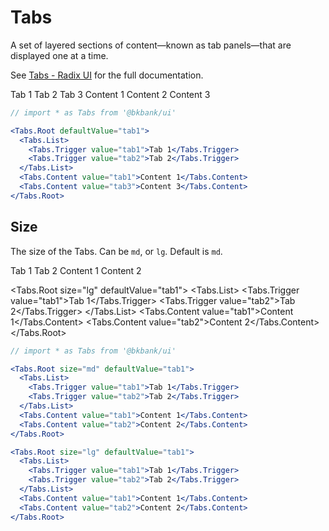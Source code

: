 
# Tabs

A set of layered sections of content—known as tab panels—that are displayed one at a time.

See [Tabs - Radix UI](https://www.radix-ui.com/docs/primitives/components/tabs/) for the full documentation.

<div className="docs-container">
  <Tabs.Root defaultValue="tab1">
    <Tabs.List>
      <Tabs.Trigger value="tab1">Tab 1</Tabs.Trigger>
      <Tabs.Trigger value="tab2">Tab 2</Tabs.Trigger>
      <Tabs.Trigger value="tab3">Tab 3</Tabs.Trigger>
    </Tabs.List>
    <Tabs.Content value="tab1">Content 1</Tabs.Content>
    <Tabs.Content value="tab2">Content 2</Tabs.Content>
    <Tabs.Content value="tab3">Content 3</Tabs.Content>
  </Tabs.Root>
</div>

```jsx copy
// import * as Tabs from '@bkbank/ui'

<Tabs.Root defaultValue="tab1">
  <Tabs.List>
    <Tabs.Trigger value="tab1">Tab 1</Tabs.Trigger>
    <Tabs.Trigger value="tab2">Tab 2</Tabs.Trigger>
  </Tabs.List>
  <Tabs.Content value="tab1">Content 1</Tabs.Content>
  <Tabs.Content value="tab3">Content 3</Tabs.Content>
</Tabs.Root>
```

## Size

The size of the Tabs. Can be `md`, or `lg`. Default is `md`.

<div className="docs-container">
  <Tabs.Root defaultValue="tab1">
    <Tabs.List>
      <Tabs.Trigger value="tab1">Tab 1</Tabs.Trigger>
      <Tabs.Trigger value="tab2">Tab 2</Tabs.Trigger>
    </Tabs.List>
    <Tabs.Content value="tab1">Content 1</Tabs.Content>
    <Tabs.Content value="tab2">Content 2</Tabs.Content>
  </Tabs.Root>

  <Tabs.Root size="lg" defaultValue="tab1">
    <Tabs.List>
      <Tabs.Trigger value="tab1">Tab 1</Tabs.Trigger>
      <Tabs.Trigger value="tab2">Tab 2</Tabs.Trigger>
    </Tabs.List>
    <Tabs.Content value="tab1">Content 1</Tabs.Content>
    <Tabs.Content value="tab2">Content 2</Tabs.Content>
  </Tabs.Root>
</div>

```jsx copy {3, 12}
// import * as Tabs from '@bkbank/ui'

<Tabs.Root size="md" defaultValue="tab1">
  <Tabs.List>
    <Tabs.Trigger value="tab1">Tab 1</Tabs.Trigger>
    <Tabs.Trigger value="tab2">Tab 2</Tabs.Trigger>
  </Tabs.List>
  <Tabs.Content value="tab1">Content 1</Tabs.Content>
  <Tabs.Content value="tab2">Content 2</Tabs.Content>
</Tabs.Root>

<Tabs.Root size="lg" defaultValue="tab1">
  <Tabs.List>
    <Tabs.Trigger value="tab1">Tab 1</Tabs.Trigger>
    <Tabs.Trigger value="tab2">Tab 2</Tabs.Trigger>
  </Tabs.List>
  <Tabs.Content value="tab1">Content 1</Tabs.Content>
  <Tabs.Content value="tab2">Content 2</Tabs.Content>
</Tabs.Root>
```
